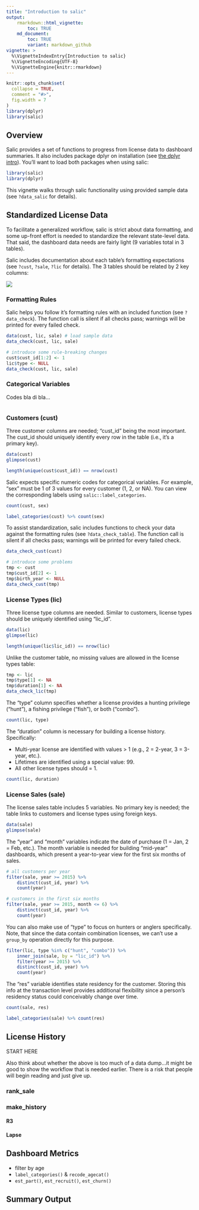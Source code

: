 ```yaml
---
title: "Introduction to salic"
output: 
    rmarkdown::html_vignette:
        toc: TRUE
    md_document:
        toc: TRUE
        variant: markdown_github
vignette: >
  %\VignetteIndexEntry{Introduction to salic}
  %\VignetteEncoding{UTF-8}
  %\VignetteEngine{knitr::rmarkdown}
---
```


```r
knitr::opts_chunk$set(
  collapse = TRUE,
  comment = "#>",
  fig.width = 7
)
library(dplyr)
library(salic)
```

## Overview

Salic provides a set of functions to progress from license data to dashboard summaries. It also includes package dplyr on installation (see [the dplyr intro](https://dplyr.tidyverse.org/)). You'll want to load both packages when using salic:

```r
library(salic)
library(dplyr)
```

This vignette walks through salic functionality using provided sample data (see `?data_salic` for details).

## Standardized License Data

To facilitate a generalized workflow, salic is strict about data formatting, and some up-front effort is needed to standardize the relevant state-level data. That said, the dashboard data needs are fairly light (9 variables total in 3 tables).

Salic includes documentation about each table's formatting expectations (see `?cust`, `?sale`, `?lic` for details). The 3 tables should be related by 2 key columns:

![](relations.png)

### Formatting Rules

Salic helps you follow it's formatting rules with an included function (see `?data_check`). The function call is silent if all checks pass; warnings will be printed for every failed check.

```r
data(cust, lic, sale) # load sample data
data_check(cust, lic, sale)

# introduce some rule-breaking changes
cust$cust_id[1:2] <- 1
lic$type <- NULL
data_check(cust, lic, sale)
```

### Categorical Variables

Codes bla di bla...

```r

```

### Customers (cust)

Three customer columns are needed; "cust_id" being the most important. The cust_id should uniquely identify every row in the table (i.e., it's a primary key).

```r
data(cust)
glimpse(cust)

length(unique(cust$cust_id)) == nrow(cust)
```

Salic expects specific numeric codes for categorical variables. For example, "sex" must be 1 of 3 values for every customer (1, 2, or NA). You can view the corresponding labels using `salic::label_categories`.

```r
count(cust, sex)

label_categories(cust) %>% count(sex)
```

To assist standardization, salic includes functions to check your data against the formatting rules (see `?data_check_table`). The function call is silent if all checks pass; warnings will be printed for every failed check.

```r
data_check_cust(cust) 

# introduce some problems
tmp <- cust
tmp$cust_id[2] <- 1
tmp$birth_year <- NULL
data_check_cust(tmp)
```

### License Types (lic)

Three license type columns are needed. Similar to customers, license types should be uniquely identified using "lic_id".

```r
data(lic)
glimpse(lic)

length(unique(lic$lic_id)) == nrow(lic)
```

Unlike the customer table, no missing values are allowed in the license types table:

```r
tmp <- lic
tmp$type[1] <- NA
tmp$duration[1] <- NA
data_check_lic(tmp)
```

The "type" column specifies whether a license provides a hunting privilege ("hunt"), a fishing privilege ("fish"), or both ("combo").

```r
count(lic, type)
```

The "duration" column is necessary for building a license history. Specifically:

- Multi-year license are identified with values > 1 (e.g., 2 = 2-year, 3 = 3-year, etc.).
- Lifetimes are identified using a special value: 99.
- All other license types should = 1.

```r
count(lic, duration)
```

### License Sales (sale)

The license sales table includes 5 variables. No primary key is needed; the table links to customers and license types using foreign keys.

```r
data(sale)
glimpse(sale)
```

The "year" and "month" variables indicate the date of purchase (1 = Jan, 2 = Feb, etc.). The month variable is needed for building "mid-year" dashboards, which present a year-to-year view for the first six months of sales.

```r
# all customers per year
filter(sale, year >= 2015) %>%
    distinct(cust_id, year) %>% 
    count(year)

# customers in the first six months
filter(sale, year >= 2015, month <= 6) %>%
    distinct(cust_id, year) %>%
    count(year)
```

You can also make use of "type" to focus on hunters or anglers specifically. Note, that since the data contain combination licenses, we can't use a `group_by` operation directly for this purpose.

```r
filter(lic, type %in% c("hunt", "combo")) %>%
    inner_join(sale, by = "lic_id") %>%
    filter(year >= 2015) %>%
    distinct(cust_id, year) %>% 
    count(year)
```

The "res" variable identifies state residency for the customer. Storing this info at the transaction level provides additional flexibility since a person's residency status could conceivably change over time.

```r
count(sale, res)

label_categories(sale) %>% count(res)
```

## License History

START HERE

Also think about whether the above is too much of a data dump...it might be good to show the workflow that is needed earlier. There is a risk that people will begin reading and just give up.

### rank_sale


### make_history

#### R3

#### Lapse


## Dashboard Metrics

- filter by age
- `label_categories()` & `recode_agecat()`
- `est_part()`, `est_recruit()`, `est_churn()`

## Summary Output
